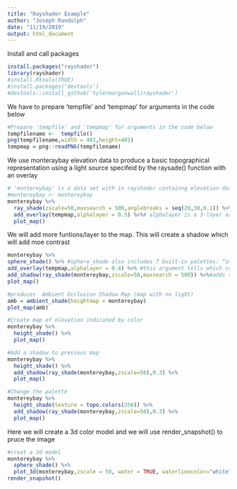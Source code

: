 ```yaml
---
title: "Rayshader Example"
author: "Joseph Randolph"
date: "11/19/2019"
output: html_document
---
```


Install and call packages
```r
install.packages("rayshader")
library(rayshader)
#install.Rtools(TRUE)
#install.packages('devtools')
#devtools::install_github('tylermorganwall/rayshader')
```

We have to prepare 'tempfile' and 'tempmap' for arguments in the code below
```r
#Prepare 'tempfile' and 'tempmap' for arguments in the code below
tempfilename <-  tempfile()
png(tempfilename,width = 401,height=401)
tempmap = png::readPNG(tempfilename)
```

We use monteraybay elevation data to produce a basic topographical representation using a light source specifeid by the raysade() function with an overlay
```r
# 'montereybay' is a data set with in rayshader containng elevation data
#montereybay <- montereybay
montereybay %>%
  ray_shade(zscale=50,maxsearch = 500,anglebreaks = seq(20,30,0.1)) %>%
  add_overlay(tempmap,alphalayer = 0.5) %>%# alphalayer is a 3-layer array, this argument tells which color is interpretted as completely transparent.
  plot_map()
```

We will add more funtions/layer to the map. This will create a shadow which will add moe contrast
```r
montereybay %>%
sphere_shade() %>% #sphere_shade also includes 7 built-in palettes: “imhof1”, “imhof2”, “imhof3”, imhof4“,”desert“,”bw“,”unicorn
add_overlay(tempmap,alphalayer = 0.4) %>% #this argument tells which color is interpretted as completely transparent
add_shadow(ray_shade(montereybay,zscale=50,maxsearch = 500)) %>%#adds shadow to a textured color array
plot_map()

```


```r
#produces  Ambient Occlusion Shadow Map (map with no light)
amb = ambient_shade(heightmap = montereybay)
plot_map(amb)
```


```r
#Create map of elevation indicated by color
montereybay %>%
  height_shade() %>%
  plot_map()

```

```r
#Add a shadow to previous map
montereybay %>%
  height_shade() %>%
  add_shadow(ray_shade(montereybay,zscale=50),0.3) %>%
  plot_map()
```

```r
#Change the palette
montereybay %>%
  height_shade(texture = topo.colors(256)) %>%
  add_shadow(ray_shade(montereybay,zscale=50),0.3) %>%
  plot_map()

```
 
 Here we will create a 3d color model and we will use render_snapshot() to pruce the image
```r
#creat a 3d model
montereybay %>%
  sphere_shade() %>%
  plot_3d(montereybay,zscale = 50, water = TRUE, waterlinecolor="white")
render_snapshot()

```


